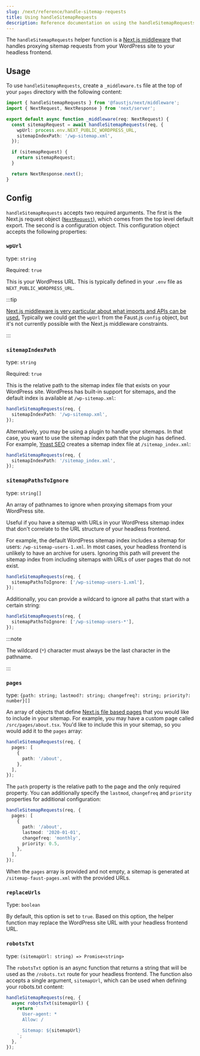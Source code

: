 ```yaml
---
slug: /next/reference/handle-sitemap-requests
title: Using handleSitemapRequests
description: Reference documentation on using the handleSitemapRequests middleware and its options.
---
```


The `handleSitemapRequests` helper function is a [Next.js middleware](https://nextjs.org/docs/middleware) that handles proxying sitemap requests from your WordPress site to your headless frontend.

## Usage

To use `handleSitemapRequests`, create a `_middleware.ts` file at the top of your `pages` directory with the following content:

```ts title="src/pages/_middleware.ts"
import { handleSitemapRequests } from '@faustjs/next/middleware';
import { NextRequest, NextResponse } from 'next/server';

export default async function _middleware(req: NextRequest) {
  const sitemapRequest = await handleSitemapRequests(req, {
    wpUrl: process.env.NEXT_PUBLIC_WORDPRESS_URL,
    sitemapIndexPath: '/wp-sitemap.xml',
  });

  if (sitemapRequest) {
    return sitemapRequest;
  }

  return NextResponse.next();
}
```

## Config

`handleSitemapRequests` accepts two required arguments. The first is the Next.js request object ([`NextRequest`](https://nextjs.org/docs/api-reference/next/server#nextrequest)), which comes from the top level default export. The second is a configuration object. This configuration object accepts the following properties:

### `wpUrl`

type: `string`

Required: `true`

This is your WordPress URL. This is typically defined in your `.env` file as `NEXT_PUBLIC_WORDPRESS_URL`.

:::tip

[Next.js middleware is very particular about what imports and APIs can be used.](https://nextjs.org/docs/api-reference/edge-runtime#unsupported-apis) Typically we could get the `wpUrl` from the Faust.js `config` object, but it's not currently possible with the Next.js middleware constraints.

:::

### `sitemapIndexPath`

type: `string`

Required: `true`

This is the relative path to the sitemap index file that exists on your WordPress site. WordPress has built-in support for sitemaps, and the default index is available at `/wp-sitemap.xml`:

```ts
handleSitemapRequests(req, {
  sitemapIndexPath: '/wp-sitemap.xml',
});
```

Alternatively, you may be using a plugin to handle your sitemaps. In that case, you want to use the sitemap index path that the plugin has defined. For example, [Yoast SEO](https://yoast.com/) creates a sitemap index file at `/sitemap_index.xml`:

```ts
handleSitemapRequests(req, {
  sitemapIndexPath: '/sitemap_index.xml',
});
```

### `sitemapPathsToIgnore`

type: `string[]`

An array of pathnames to ignore when proxying sitemaps from your WordPress site.

Useful if you have a sitemap with URLs in your WordPress sitemap index that don't correlate to the URL structure of your headless frontend.

For example, the default WordPress sitemap index includes a sitemap for users: `/wp-sitemap-users-1.xml`. In most cases, your headless frontend is unlikely to have an archive for users. Ignoring this path will prevent the sitemap index from including sitemaps with URLs of user pages that do not exist.

```ts
handleSitemapRequests(req, {
  sitemapPathsToIgnore: ['/wp-sitemap-users-1.xml'],
});
```

Additionally, you can provide a wildcard to ignore all paths that start with a certain string:

```ts
handleSitemapRequests(req, {
  sitemapPathsToIgnore: ['/wp-sitemap-users-*'],
});
```

:::note

The wildcard (`*`) character must always be the last character in the pathname.

:::

### `pages`

type: `{path: string; lastmod?: string; changefreq?: string; priority?: number}[]`

An array of objects that define [Next.js file based pages](https://nextjs.org/docs/basic-features/pages) that you would like to include in your sitemap. For example, you may have a custom page called `/src/pages/about.tsx`. You'd like to include this in your sitemap, so you would add it to the `pages` array:

```ts
handleSitemapRequests(req, {
  pages: [
    {
      path: '/about',
    },
  ],
});
```

The `path` property is the relative path to the page and the only required property. You can additionally specify the `lastmod`, `changefreq` and `priority` properties for additional configuration:

```ts
handleSitemapRequests(req, {
  pages: [
    {
      path: '/about',
      lastmod: '2020-01-01',
      changefreq: 'monthly',
      priority: 0.5,
    },
  ],
});
```

When the `pages` array is provided and not empty, a sitemap is generated at `/sitemap-faust-pages.xml` with the provided URLs.

### `replaceUrls`

Type: `boolean`

By default, this option is set to `true`. Based on this option, the helper function may replace the WordPress site URL with your headless frontend URL.

### `robotsTxt`

type: `(sitemapUrl: string) => Promise<string>`

The `robotsTxt` option is an async function that returns a string that will be used as the `/robots.txt` route for your headless frontend. The function also accepts a single argument, `sitemapUrl`, which can be used when defining your robots.txt content:

```ts
handleSitemapRequests(req, {
  async robotsTxt(sitemapUrl) {
    return `
      User-agent: *
      Allow: /

      Sitemap: ${sitemapUrl}
    `;
  },
});
```
